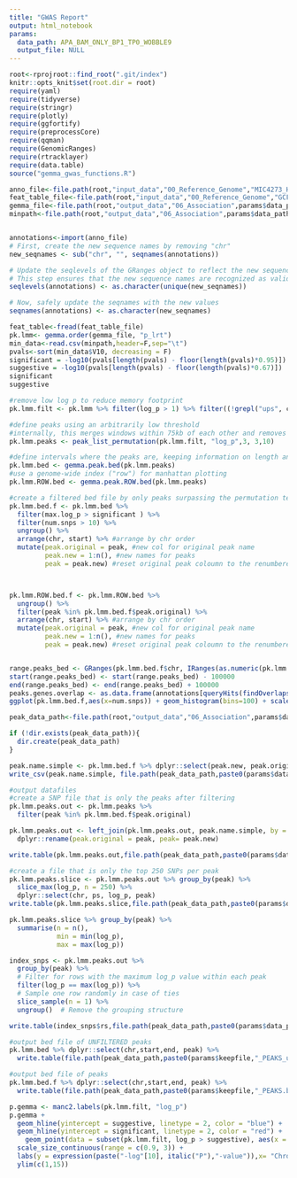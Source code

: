 ```yaml
---
title: "GWAS Report"
output: html_notebook
params:
  data_path: APA_BAM_ONLY_BP1_TP0_WOBBLE9
  output_file: NULL
---
```


```r
root<-rprojroot::find_root(".git/index")
knitr::opts_knit$set(root.dir = root)
require(yaml)
require(tidyverse)
require(stringr)
require(plotly)
require(ggfortify)
require(preprocessCore)
require(qqman)
require(GenomicRanges)
require(rtracklayer)
require(data.table)
source("gemma_gwas_functions.R")
```

```r
anno_file<-file.path(root,"input_data","00_Reference_Genome","MIC4273_HAP1_MSU618.liftoff.renamed.sorted.genes_only.gff")
feat_table_file<-file.path(root,"input_data","00_Reference_Genome","GCF_002872115.1_PKINGS_0.1_feature_table.txt")
gemma_file<-file.path(root,"output_data","06_Association",params$data_path,paste0(params$data_path,".lmm2.assoc.txt"))
minpath<-file.path(root,"output_data","06_Association",params$data_path,paste0(params$data_path,"_permution"),"min.txt")


annotations<-import(anno_file)
# First, create the new sequence names by removing "chr"
new_seqnames <- sub("chr", "", seqnames(annotations))

# Update the seqlevels of the GRanges object to reflect the new sequence names
# This step ensures that the new sequence names are recognized as valid levels
seqlevels(annotations) <- as.character(unique(new_seqnames))

# Now, safely update the seqnames with the new values
seqnames(annotations) <- as.character(new_seqnames)

feat_table<-fread(feat_table_file)
pk.lmm<- gemma.order(gemma_file, "p_lrt")
min_data<-read.csv(minpath,header=F,sep="\t")
pvals<-sort(min_data$V10, decreasing = F)
significant = -log10(pvals[length(pvals) - floor(length(pvals)*0.95)])
suggestive = -log10(pvals[length(pvals) - floor(length(pvals)*0.67)])
significant
suggestive
```

```r
#remove low log p to reduce memory footprint
pk.lmm.filt <- pk.lmm %>% filter(log_p > 1) %>% filter((!grepl("ups", chr)) & !is.na(row) & !is.na(log_p))

#define peaks using an arbitrarily low threshold
#internally, this merges windows within 75kb of each other and removes single snp regions
pk.lmm.peaks <- peak_list_permutation(pk.lmm.filt, "log_p",3, 3,10)

#define intervals where the peaks are, keeping information on length and mean/max p values
pk.lmm.bed <- gemma.peak.bed(pk.lmm.peaks)
#use a genome-wide index ("row") for manhattan plotting
pk.lmm.ROW.bed <- gemma.peak.ROW.bed(pk.lmm.peaks)
```

```r
#create a filtered bed file by only peaks surpassing the permutation test 95% percentile
pk.lmm.bed.f <- pk.lmm.bed %>% 
  filter(max.log_p > significant ) %>% 
  filter(num.snps > 10) %>%
  ungroup() %>% 
  arrange(chr, start) %>% #arrange by chr order
  mutate(peak.original = peak, #new col for original peak name
         peak.new = 1:n(), #new names for peaks
         peak = peak.new) #reset original peak coloumn to the renumbered version



pk.lmm.ROW.bed.f <- pk.lmm.ROW.bed %>%
  ungroup() %>%
  filter(peak %in% pk.lmm.bed.f$peak.original) %>%
  arrange(chr, start) %>% #arrange by chr order
  mutate(peak.original = peak, #new col for original peak name
         peak.new = 1:n(), #new names for peaks
         peak = peak.new) #reset original peak coloumn to the renumbered version


range.peaks_bed <- GRanges(pk.lmm.bed.f$chr, IRanges(as.numeric(pk.lmm.bed.f$start), as.numeric(pk.lmm.bed.f$end)))
start(range.peaks_bed) <- start(range.peaks_bed) - 100000
end(range.peaks_bed) <- end(range.peaks_bed) + 100000
peaks.genes.overlap <- as.data.frame(annotations[queryHits(findOverlaps(annotations, range.peaks_bed)), ])
ggplot(pk.lmm.bed.f,aes(x=num.snps)) + geom_histogram(bins=100) + scale_x_log10()
```

```r
peak_data_path<-file.path(root,"output_data","06_Association",params$data_path)

if (!dir.exists(peak_data_path)){
  dir.create(peak_data_path)
}

peak.name.simple <- pk.lmm.bed.f %>% dplyr::select(peak.new, peak.original)
write_csv(peak.name.simple, file.path(peak_data_path,paste0(params$data_path,"_old_new_peak_names.csv")))

#output datafiles
#create a SNP file that is only the peaks after filtering
pk.lmm.peaks.out <- pk.lmm.peaks %>% 
  filter(peak %in% pk.lmm.bed.f$peak.original)

pk.lmm.peaks.out <- left_join(pk.lmm.peaks.out, peak.name.simple, by = c("peak" = "peak.original")) %>% 
  dplyr::rename(peak.original = peak, peak= peak.new)

write.table(pk.lmm.peaks.out,file.path(peak_data_path,paste0(params$data_path,"_OUTLIER_SNPs.txt")), sep = "\t", quote = F, row.names = F, col.names = T)

#create a file that is only the top 250 SNPs per peak
pk.lmm.peaks.slice <- pk.lmm.peaks.out %>% group_by(peak) %>% 
  slice_max(log_p, n = 250) %>% 
  dplyr::select(chr, ps, log_p, peak)
write.table(pk.lmm.peaks.slice,file.path(peak_data_path,paste0(params$data_path,"_OUTLIER_SNPs_TOP250.txt")), sep = "\t", quote = F, row.names = F, col.names = F)

pk.lmm.peaks.slice %>% group_by(peak) %>% 
  summarise(n = n(),
            min = min(log_p),
            max = max(log_p))

index_snps <- pk.lmm.peaks.out %>%
  group_by(peak) %>%
  # Filter for rows with the maximum log_p value within each peak
  filter(log_p == max(log_p)) %>%
  # Sample one row randomly in case of ties
  slice_sample(n = 1) %>%
  ungroup()  # Remove the grouping structure

write.table(index_snps$rs,file.path(peak_data_path,paste0(params$data_path,"_index_snps.txt")), sep = "\t", quote = F, row.names = F, col.names = F)

```



```r
#output bed file of UNFILTERED peaks
pk.lmm.bed %>% dplyr::select(chr,start,end, peak) %>% 
  write.table(file.path(peak_data_path,paste0(params$keepfile,"_PEAKS_unfiltered.bed")), sep = "\t", quote = F, row.names = F, col.names = F)

#output bed file of peaks
pk.lmm.bed.f %>% dplyr::select(chr,start,end, peak) %>% 
  write.table(file.path(peak_data_path,paste0(params$keepfile,"_PEAKS.bed")), sep = "\t", quote = F, row.names = F, col.names = F)

```

```r
p.gemma <- manc2.labels(pk.lmm.filt, "log_p")
p.gemma +
  geom_hline(yintercept = suggestive, linetype = 2, color = "blue") +
  geom_hline(yintercept = significant, linetype = 2, color = "red") +
    geom_point(data = subset(pk.lmm.filt, log_p > suggestive), aes(x = row, y = log_p,size=log_p), color = "red", shape=20,stroke=0.2,alpha=0.25) +
  scale_size_continuous(range = c(0.9, 3)) +
  labs(y = expression(paste("-log"[10], italic("P"),"-value")),x= "Chromosome")+
  ylim(c(1,15))
```